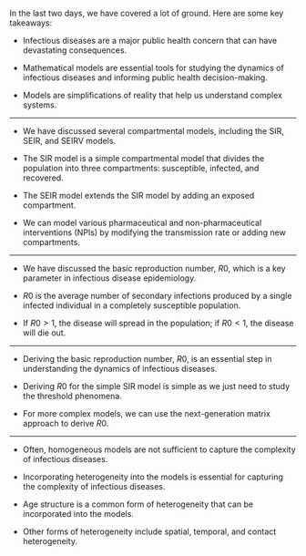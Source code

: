 In the last two days, we have covered a lot of ground. Here are some key takeaways:

-   Infectious diseases are a major public health concern that can have devastating consequences.

-   Mathematical models are essential tools for studying the dynamics of infectious diseases and informing public health decision-making.

-   Models are simplifications of reality that help us understand complex systems.

------------------------------------------------------------------------

-   We have discussed several compartmental models, including the SIR, SEIR, and SEIRV models.

-   The SIR model is a simple compartmental model that divides the population into three compartments: susceptible, infected, and recovered.

-   The SEIR model extends the SIR model by adding an exposed compartment.

-   We can model various pharmaceutical and non-pharmaceutical interventions (NPIs) by modifying the transmission rate or adding new compartments.

------------------------------------------------------------------------

-   We have discussed the basic reproduction number, $R0$, which is a key parameter in infectious disease epidemiology.

-   $R0$ is the average number of secondary infections produced by a single infected individual in a completely susceptible population.

-   If $R0 > 1$, the disease will spread in the population; if $R0 < 1$, the disease will die out.

------------------------------------------------------------------------

-   Deriving the basic reproduction number, $R0$, is an essential step in understanding the dynamics of infectious diseases.

-   Deriving $R0$ for the simple SIR model is simple as we just need to study the threshold phenomena.

-   For more complex models, we can use the next-generation matrix approach to derive $R0$.

------------------------------------------------------------------------

-   Often, homogeneous models are not sufficient to capture the complexity of infectious diseases.

-   Incorporating heterogeneity into the models is essential for capturing the complexity of infectious diseases.

-   Age structure is a common form of heterogeneity that can be incorporated into the models.

-   Other forms of heterogeneity include spatial, temporal, and contact heterogeneity.
